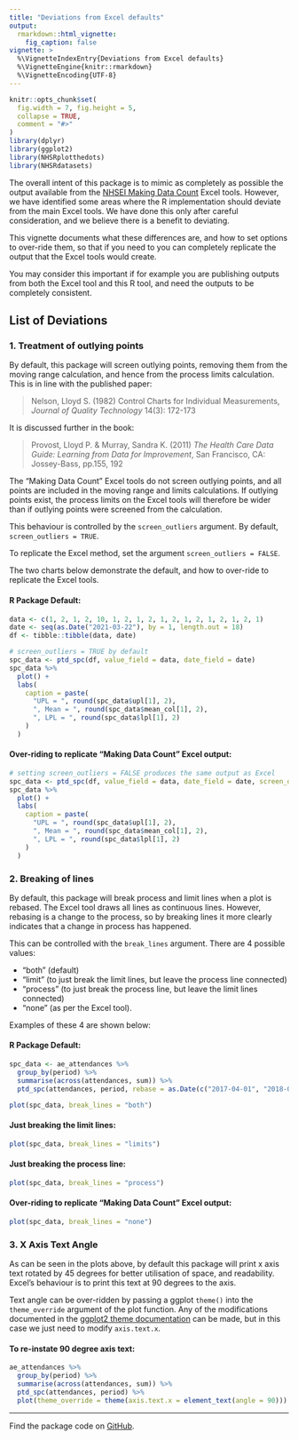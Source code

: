 ```yaml
---
title: "Deviations from Excel defaults"
output:
  rmarkdown::html_vignette:
    fig_caption: false
vignette: >
  %\VignetteIndexEntry{Deviations from Excel defaults}
  %\VignetteEngine{knitr::rmarkdown}
  %\VignetteEncoding{UTF-8}
---
```


```r
knitr::opts_chunk$set(
  fig.width = 7, fig.height = 5,
  collapse = TRUE,
  comment = "#>"
)
library(dplyr)
library(ggplot2)
library(NHSRplotthedots)
library(NHSRdatasets)
```

The overall intent of this package is to mimic as completely as possible the output available from the [NHSEI Making Data Count][mdc] Excel tools.
However, we have identified some areas where the R implementation should deviate from the main Excel tools.
We have done this only after careful consideration, and we believe there is a benefit to deviating.

This vignette documents what these differences are, and how to set options to over-ride them, so that if you need to you can completely replicate the output that the Excel tools would create.

You may consider this important if for example you are publishing outputs from both the Excel tool and this R tool, and need the outputs to be completely consistent.

## List of Deviations

### 1. Treatment of outlying points

By default, this package will screen outlying points, removing them from the moving range calculation, and hence from the process limits calculation.
This is in line with the published paper:

> Nelson, Lloyd S. (1982) Control Charts for Individual Measurements, _Journal of Quality Technology_ 14(3): 172-173

It is discussed further in the book:

> Provost, Lloyd P. & Murray, Sandra K. (2011) _The Health Care Data Guide: Learning from Data for Improvement_, San Francisco, CA: Jossey-Bass, pp.155, 192

The "Making Data Count" Excel tools do not screen outlying points, and all points are included in the moving range and limits calculations.
If outlying points exist, the process limits on the Excel tools will therefore be wider than if outlying points were screened from the calculation.

This behaviour is controlled by the `screen_outliers` argument.
By default, `screen_outliers = TRUE`.  

To replicate the Excel method, set the argument `screen_outliers = FALSE`.

The two charts below demonstrate the default, and how to over-ride to replicate the Excel tools.

#### R Package Default:

```r
data <- c(1, 2, 1, 2, 10, 1, 2, 1, 2, 1, 2, 1, 2, 1, 2, 1, 2, 1)
date <- seq(as.Date("2021-03-22"), by = 1, length.out = 18)
df <- tibble::tibble(data, date)

# screen_outliers = TRUE by default
spc_data <- ptd_spc(df, value_field = data, date_field = date)
spc_data %>%
  plot() +
  labs(
    caption = paste(
      "UPL = ", round(spc_data$upl[1], 2),
      ", Mean = ", round(spc_data$mean_col[1], 2),
      ", LPL = ", round(spc_data$lpl[1], 2)
    )
  )
```

#### Over-riding to replicate "Making Data Count" Excel output:

```r
# setting screen_outliers = FALSE produces the same output as Excel
spc_data <- ptd_spc(df, value_field = data, date_field = date, screen_outliers = FALSE)
spc_data %>%
  plot() +
  labs(
    caption = paste(
      "UPL = ", round(spc_data$upl[1], 2),
      ", Mean = ", round(spc_data$mean_col[1], 2),
      ", LPL = ", round(spc_data$lpl[1], 2)
    )
  )
```


### 2. Breaking of lines

By default, this package will break process and limit lines when a plot is rebased.
The Excel tool draws all lines as continuous lines.
However, rebasing is a change to the process, so by breaking lines it more clearly indicates that a change in process has happened.

This can be controlled with the `break_lines` argument.
There are 4 possible values:

  * "both" (default)
  * "limit" (to just break the limit lines, but leave the process line connected)
  * "process" (to just break the process line, but leave the limit lines connected)
  * "none" (as per the Excel tool).

Examples of these 4 are shown below:

#### R Package Default:

```r
spc_data <- ae_attendances %>%
  group_by(period) %>%
  summarise(across(attendances, sum)) %>%
  ptd_spc(attendances, period, rebase = as.Date(c("2017-04-01", "2018-04-01")))

plot(spc_data, break_lines = "both")
```

#### Just breaking the limit lines:

```r
plot(spc_data, break_lines = "limits")
```

#### Just breaking the process line:

```r
plot(spc_data, break_lines = "process")
```

#### Over-riding to replicate "Making Data Count" Excel output:

```r
plot(spc_data, break_lines = "none")
```

### 3. X Axis Text Angle

As can be seen in the plots above, by default this package will print x axis text rotated by 45 degrees for better utilisation of space, and readability.
Excel's behaviour is to print this text at 90 degrees to the axis. 

Text angle can be over-ridden by passing a ggplot `theme()` into the `theme_override` argument of the plot function.
Any of the modifications documented in the
    [ggplot2 theme documentation][gg_theme]
    can be made, but in this case we just need to modify `axis.text.x`.

#### To re-instate 90 degree axis text:

```r
ae_attendances %>%
  group_by(period) %>%
  summarise(across(attendances, sum)) %>%
  ptd_spc(attendances, period) %>%
  plot(theme_override = theme(axis.text.x = element_text(angle = 90)))
```

---
Find the package code on [GitHub][ptd_gh].

[mdc]: https://www.england.nhs.uk/publication/making-data-count/
[gg_theme]: https://ggplot2.tidyverse.org/reference/theme.html
[ptd_gh]: https://github.com/nhs-r-community/NHSRplotthedots
